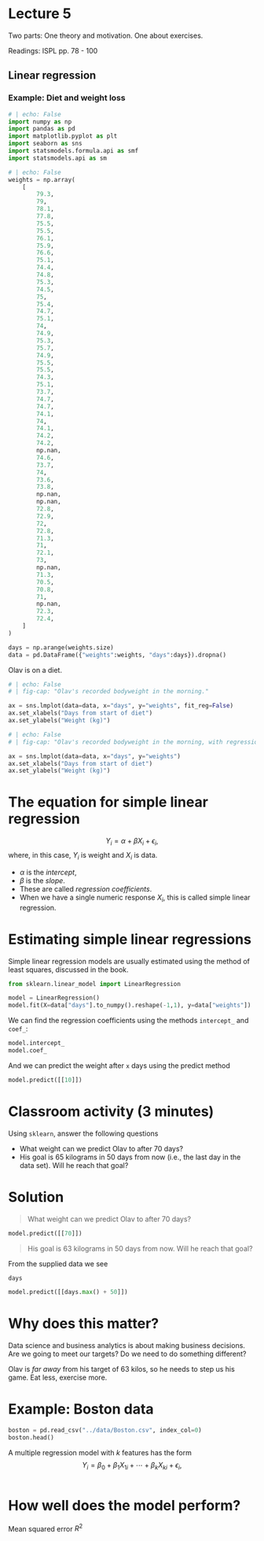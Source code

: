 # Lecture 5 {.unnumbered}

Two parts: One theory and motivation. One about exercises.



Readings: ISPL pp. 78 - 100

## Linear regression

### Example: Diet and weight loss

```python
# | echo: False
import numpy as np
import pandas as pd
import matplotlib.pyplot as plt
import seaborn as sns
import statsmodels.formula.api as smf
import statsmodels.api as sm
```

```python
# | echo: False
weights = np.array(
    [
        79.3,
        79,
        78.1,
        77.8,
        75.5,
        75.5,
        76.1,
        75.9,
        76.6,
        75.1,
        74.4,
        74.8,
        75.3,
        74.5,
        75,
        75.4,
        74.7,
        75.1,
        74,
        74.9,
        75.3,
        75.7,
        74.9,
        75.5,
        75.5,
        74.3,
        75.1,
        73.7,
        74.7,
        74.7,
        74.1,
        74,
        74.1,
        74.2,
        74.2,
        np.nan,
        74.6,
        73.7,
        74,
        73.6,
        73.8,
        np.nan,
        np.nan,
        72.8,
        72.9,
        72,
        72.8,
        71.3,
        71,
        72.1,
        73,
        np.nan,
        71.3,
        70.5,
        70.8,
        71,
        np.nan,
        72.3,
        72.4,
    ]
)

days = np.arange(weights.size)
data = pd.DataFrame({"weights":weights, "days":days}).dropna()
```

Olav is on a diet.

```python
# | echo: False
# | fig-cap: "Olav's recorded bodyweight in the morning."

ax = sns.lmplot(data=data, x="days", y="weights", fit_reg=False)
ax.set_xlabels("Days from start of diet")
ax.set_ylabels("Weight (kg)")
```


```python
# | echo: False
# | fig-cap: "Olav's recorded bodyweight in the morning, with regression line."

ax = sns.lmplot(data=data, x="days", y="weights")
ax.set_xlabels("Days from start of diet")
ax.set_ylabels("Weight (kg)")
```

# The equation for simple linear regression
$$Y_i = \alpha + \beta X_i + \epsilon_i,$$
where, in this case, $Y_i$ is weight and $X_i$ is data. 

* $\alpha$ is the *intercept*,
* $\beta$ is the *slope*.
* These are called *regression coefficients*.
* When we have a single numeric response $X_i$, this is called simple linear regression.

# Estimating simple linear regressions

Simple linear regression models are usually estimated using the method of least squares, discussed in the book.

```python
from sklearn.linear_model import LinearRegression

model = LinearRegression()
model.fit(X=data["days"].to_numpy().reshape(-1,1), y=data["weights"])
```

We can find the regression coefficients using the methods `intercept_` and `coef_`:
```python
model.intercept_
model.coef_
```

And we can predict the weight after `x` days using the predict method

```python
model.predict([[10]])
```

# Classroom activity (3 minutes)
Using `sklearn`, answer the following questions

* What weight can we predict Olav to after 70 days?
* His goal is 65 kilograms in 50 days from now  (i.e., the last day in the data set). Will he reach that goal?


# Solution

> What weight can we predict Olav to after 70 days?

```python
model.predict([[70]])
```

> His goal is 63 kilograms in 50 days from now. Will he reach that goal?

From the supplied data we see 
```python
days
```


```python
model.predict([[days.max() + 50]])
```

# Why does this matter?

Data science and business analytics is about making business decisions. Are we going to meet our targets? Do we need to do something different?

Olav is *far away* from his target of $63$ kilos, so he needs to step us his game. Eat less, exercise more.

# Example: Boston data

```python
boston = pd.read_csv("../data/Boston.csv", index_col=0)
boston.head()
```


A multiple regression model with $k$ features has the form
$$Y_i = \beta_0 + \beta_1 X_{1i} + \cdots + \beta_k X_{ki} + \epsilon_i,$$

![]()

# How well does the model perform?

Mean squared error
$R^2$
